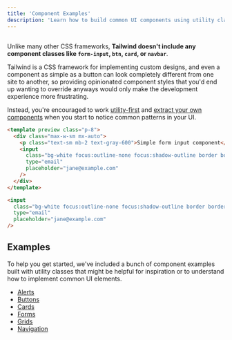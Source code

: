```yaml
---
title: 'Component Examples'
description: 'Learn how to build common UI components using utility classes.'
---
```



## <Heading hidden>Overview</Heading>

Unlike many other CSS frameworks, **Tailwind doesn't include any component classes like `form-input`, `btn`, `card`, or `navbar`**.

Tailwind is a CSS framework for implementing custom designs, and even a component as simple as a button can look completely different from one site to another, so providing opinionated component styles that you'd end up wanting to override anyways would only make the development experience more frustrating.

Instead, you're encouraged to work [utility-first](/docs/utility-first) and [extract your own components](/docs/extracting-components) when you start to notice common patterns in your UI.

```html
<template preview class="p-8">
  <div class="max-w-sm mx-auto">
    <p class="text-sm mb-2 text-gray-600">Simple form input component</p>
    <input
      class="bg-white focus:outline-none focus:shadow-outline border border-gray-300 rounded-lg py-2 px-4 block w-full appearance-none leading-normal"
      type="email"
      placeholder="jane@example.com"
    />
  </div>
</template>

<input
  class="bg-white focus:outline-none focus:shadow-outline border border-gray-300 rounded-lg py-2 px-4 block w-full appearance-none leading-normal"
  type="email"
  placeholder="jane@example.com"
/>
```

## Examples

To help you get started, we've included a bunch of component examples built with utility classes that might be helpful for inspiration or to understand how to implement common UI elements.

- [Alerts](/components/alerts)
- [Buttons](/components/buttons)
- [Cards](/components/cards)
- [Forms](/components/forms)
- [Grids](/components/grids)
- [Navigation](/components/navigation)
